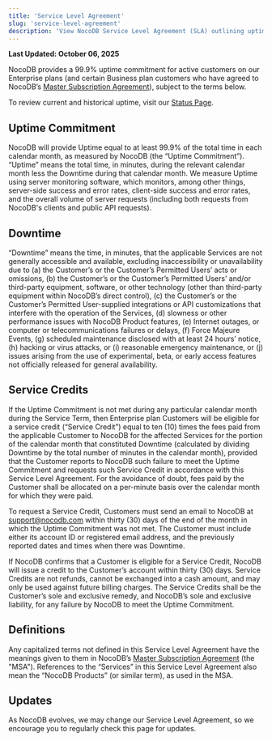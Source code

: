 ```yaml
---
title: 'Service Level Agreement'
slug: 'service-level-agreement'
description: 'View NocoDB Service Level Agreement (SLA) outlining uptime commitments, definitions of downtime, and eligibility for service credits for Enterprise plan customers.'
---
```


**Last Updated: October 06, 2025**

NocoDB provides a 99.9% uptime commitment for active customers on our Enterprise plans (and certain Business plan customers who have agreed to NocoDB’s [Master Subscription Agreement](/docs/legal/msa)), subject to the terms below.

To review current and historical uptime, visit our [Status Page](https://status.nocodb.com/).

## Uptime Commitment
NocoDB will provide Uptime equal to at least 99.9% of the total time in each calendar month, as measured by NocoDB (the “Uptime Commitment”). “Uptime” means the total time, in minutes, during the relevant calendar month less the Downtime during that calendar month. We measure Uptime using server monitoring software, which monitors, among other things, server-side success and error rates, client-side success and error rates, and the overall volume of server requests (including both requests from NocoDB's clients and public API requests).

## Downtime
“Downtime” means the time, in minutes, that the applicable Services are not generally accessible and available, excluding inaccessibility or unavailability due to (a) the Customer’s or the Customer’s Permitted Users’ acts or omissions, (b) the Customer’s or the Customer’s Permitted Users’ and/or third-party equipment, software, or other technology (other than third-party equipment within NocoDB’s direct control), (c) the Customer’s or the Customer’s Permitted User-supplied integrations or API customizations that interfere with the operation of the Services, (d) slowness or other performance issues with NocoDB Product features, (e) Internet outages, or computer or telecommunications failures or delays, (f) Force Majeure Events, (g) scheduled maintenance disclosed with at least 24 hours’ notice, (h) hacking or virus attacks, or (i) reasonable emergency maintenance, or (j) issues arising from the use of experimental, beta, or early access features not officially released for general availability.

## Service Credits
If the Uptime Commitment is not met during any particular calendar month during the Service Term, then Enterprise plan Customers will be eligible for a service credit (“Service Credit”) equal to ten (10) times the fees paid from the applicable Customer to NocoDB for the affected Services for the portion of the calendar month that constituted Downtime (calculated by dividing Downtime by the total number of minutes in the calendar month), provided that the Customer reports to NocoDB such failure to meet the Uptime Commitment and requests such Service Credit in accordance with this Service Level Agreement. For the avoidance of doubt, fees paid by the Customer shall be allocated on a per-minute basis over the calendar month for which they were paid.

To request a Service Credit, Customers must send an email to NocoDB at support@nocodb.com within thirty (30) days of the end of the month in which the Uptime Commitment was not met. The Customer must include either its account ID or registered email address, and the previously reported dates and times when there was Downtime.

If NocoDB confirms that a Customer is eligible for a Service Credit, NocoDB will issue a credit to the Customer’s account within thirty (30) days. Service Credits are not refunds, cannot be exchanged into a cash amount, and may only be used against future billing charges. The Service Credits shall be the Customer’s sole and exclusive remedy, and NocoDB’s sole and exclusive liability, for any failure by NocoDB to meet the Uptime Commitment.

## Definitions
Any capitalized terms not defined in this Service Level Agreement have the meanings given to them in NocoDB’s [Master Subscription Agreement](/docs/legal/msa) (the "MSA"). References to the “Services” in this Service Level Agreement also mean the “NocoDB Products” (or similar term), as used in the MSA.

## Updates
As NocoDB evolves, we may change our Service Level Agreement, so we encourage you to regularly check this page for updates.

